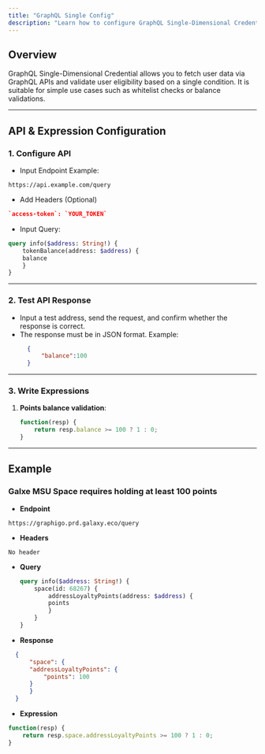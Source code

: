 ```yaml
---
title: "GraphQL Single Config"
description: "Learn how to configure GraphQL Single-Dimensional Credential"
---
```


## Overview

GraphQL Single-Dimensional Credential allows you to fetch user data via GraphQL APIs and validate user eligibility based on a single condition. It is suitable for simple use cases such as whitelist checks or balance validations.

---

## API & Expression Configuration

### 1. Configure API

- Input Endpoint Example:
```plaintext
https://api.example.com/query
```

- Add Headers (Optional)

```json
`access-token`: `YOUR_TOKEN`
```

- Input Query:

```graphql
query info($address: String!) {
    tokenBalance(address: $address) {
    balance
    }
}
```

---

### 2. Test API Response

- Input a test address, send the request, and confirm whether the response is correct.
- The response must be in JSON format. Example:
  ```json
    {
        "balance":100
    }
  ```

---

### 3. Write Expressions

1. **Points balance validation**:
   ```javascript
   function(resp) {
       return resp.balance >= 100 ? 1 : 0;
   }
   ```
---

## Example

### Galxe MSU Space requires holding at least 100 points

  - **Endpoint**
  ```plaintext
  https://graphigo.prd.galaxy.eco/query
  ```

  - **Headers**

  `No header`

  - **Query**

    ```graphql
    query info($address: String!) {
        space(id: 68267) {
            addressLoyaltyPoints(address: $address) {
            points
            }
        }
    }
    ```

  - **Response**

  ```json
    {
        "space": {
        "addressLoyaltyPoints": {
            "points": 100
        }
        }
    }
  ```
  - **Expression**

   ```javascript
   function(resp) {
       return resp.space.addressLoyaltyPoints >= 100 ? 1 : 0;
   }
   ```

